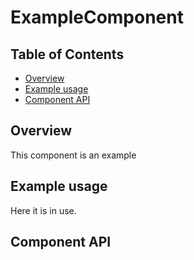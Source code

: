 
# ExampleComponent

## Table of Contents

- [Overview](#overview)
- [Example usage](#example-usage)
- [Component API](#component-api)

## Overview

This component is an example

## Example usage

Here it is in use.

<Preview>
  <Story
    id={getStorybookSlug(pkg, ExampleComponent.displayName, 'boxed-set')}
  />
</Preview>

<Preview>
  <Story
    id={getStorybookSlug(pkg, ExampleComponent.displayName, 'shadow-set')}
  />
</Preview>

## Component API

<Props />
